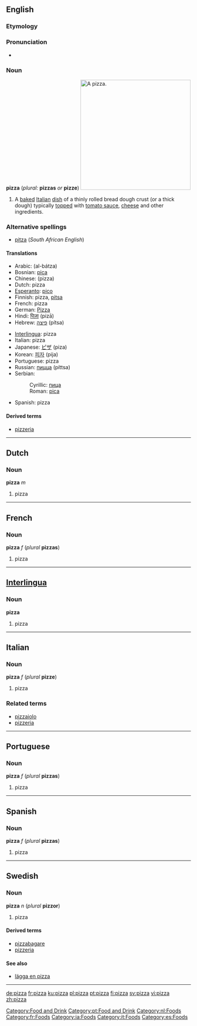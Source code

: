 {{see|Pizza}}

==English==
{{wikipedia}}
===Etymology===
{{It.}}

===Pronunciation===
*{{audio|en-us-pizza.ogg|Audio (US)}}

===Noun===
'''pizza''' (''plural:'' '''pizzas''' ''or'' '''pizze''')
[[Image:Supreme pizza.jpg|thumb|300px|right|A pizza.]]
# A [[baked]] [[Italian]] [[dish]] of a thinly rolled bread dough crust (or a thick dough) typically [[top]]ped with [[tomato sauce]], [[cheese]] and other ingredients.

===Alternative spellings===
*[[pitza]] (''South African English'')

====Translations====
{{top}}
*Arabic: {{ARchar|[[البتزة|البَتْزَة]]}} (al-bátza) {{f}}
*Bosnian: [[pica]] {{f}}
*Chinese: (pizza)
*Dutch: pizza {{m}}
*[[Esperanto]]: [[pico]]
*Finnish: pizza, [[pitsa]]
*French: pizza {{f}}
*German: [[Pizza]] {{f}}
*Hindi: [[पिज़ा]] (pizā) {{m}}
*Hebrew: [[פיצה]] (pítsa)
{{mid}}
*[[Interlingua]]: pizza
*Italian: pizza {{f}}
*Japanese: [[ピザ]] (piza)
*Korean: [[피자]] (pija)
*Portuguese: pizza {{f}}
*Russian: [[пицца]] (píttsa) {{f}}
*Serbian:
*:Cyrillic: [[пица]] {{f}}
*:Roman: [[pica]] {{f}}
*Spanish: pizza {{f}}
{{bottom}}

====Derived terms====
* [[pizzeria]]

----

==Dutch==
===Noun===
'''pizza''' ''m''

#pizza

----
==French==
===Noun===
'''pizza''' ''f'' (''plural'' '''pizzas''')

#pizza

----

==[[Interlingua]]==
===Noun===
'''pizza'''

#pizza

----
==Italian==
===Noun===
'''pizza''' ''f'' (''plural'' '''pizze''')

#pizza

===Related terms===
*[[pizzaiolo]]
*[[pizzeria]]
----
==Portuguese==
===Noun===
'''pizza''' ''f'' (''plural'' '''pizzas''')

#pizza
----

==Spanish==
===Noun===
'''pizza''' ''f'' (''plural'' '''pizzas''')

#pizza

----
==Swedish==
===Noun===
'''pizza''' ''n'' (''plural'' '''pizzor''')

#pizza

====Derived terms====
*[[pizzabagare]]
*[[pizzeria]]

====See also====
*[[lägga en pizza]]
----


[[Category:Food and Drink]]
[[Category:pt:Food and Drink]]
[[Category:nl:Foods]]
[[Category:fr:Foods]]
[[Category:ia:Foods]]
[[Category:it:Foods]]
[[Category:es:Foods]]

[[de:pizza]]
[[fr:pizza]]
[[ku:pizza]]
[[pl:pizza]]
[[pt:pizza]]
[[fi:pizza]]
[[sv:pizza]]
[[vi:pizza]]
[[zh:pizza]]